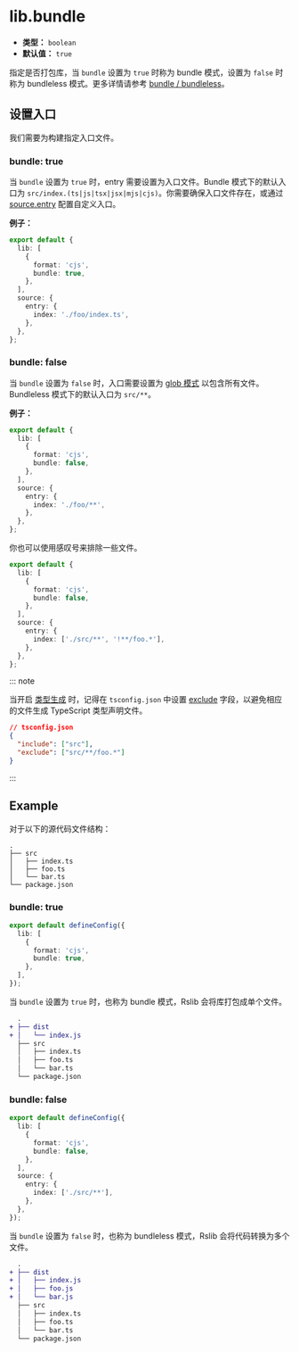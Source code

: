 # lib.bundle

- **类型：** `boolean`
- **默认值：** `true`

指定是否打包库，当 `bundle` 设置为 `true` 时称为 bundle 模式，设置为 `false` 时称为 bundleless 模式。更多详情请参考 [bundle / bundleless](/guide/basic/output-structure#bundle--bundleless)。

## 设置入口

我们需要为构建指定入口文件。

### bundle: true

当 `bundle` 设置为 `true` 时，entry 需要设置为入口文件。Bundle 模式下的默认入口为 `src/index.(ts|js|tsx|jsx|mjs|cjs)`。你需要确保入口文件存在，或通过 [source.entry](https://rsbuild.dev/zh/config/source/entry) 配置自定义入口。

**例子：**

```ts title="rslib.config.ts"
export default {
  lib: [
    {
      format: 'cjs',
      bundle: true,
    },
  ],
  source: {
    entry: {
      index: './foo/index.ts',
    },
  },
};
```

### bundle: false

当 `bundle` 设置为 `false` 时，入口需要设置为 [glob 模式](https://github.com/micromatch/picomatch#globbing-features) 以包含所有文件。Bundleless 模式下的默认入口为 `src/**`。

**例子：**

```ts title="rslib.config.ts"
export default {
  lib: [
    {
      format: 'cjs',
      bundle: false,
    },
  ],
  source: {
    entry: {
      index: './foo/**',
    },
  },
};
```

你也可以使用感叹号来排除一些文件。

```ts title="rslib.config.ts"
export default {
  lib: [
    {
      format: 'cjs',
      bundle: false,
    },
  ],
  source: {
    entry: {
      index: ['./src/**', '!**/foo.*'],
    },
  },
};
```

::: note

当开启 [类型生成](/config/lib/dts) 时，记得在 `tsconfig.json` 中设置 [exclude](https://www.typescriptlang.org/tsconfig/#exclude) 字段，以避免相应的文件生成 TypeScript 类型声明文件。

```json
// tsconfig.json
{
  "include": ["src"],
  "exclude": ["src/**/foo.*"]
}
```

:::

## Example

对于以下的源代码文件结构：

```
.
├── src
│   ├── index.ts
│   ├── foo.ts
│   └── bar.ts
└── package.json
```

### bundle: true

```ts title="rslib.config.ts"
export default defineConfig({
  lib: [
    {
      format: 'cjs',
      bundle: true,
    },
  ],
});
```

当 `bundle` 设置为 `true` 时，也称为 bundle 模式，Rslib 会将库打包成单个文件。

```diff
  .
+ ├── dist
+ │   └── index.js
  ├── src
  │   ├── index.ts
  │   ├── foo.ts
  │   └── bar.ts
  └── package.json
```

### bundle: false

```ts title="rslib.config.ts"
export default defineConfig({
  lib: [
    {
      format: 'cjs',
      bundle: false,
    },
  ],
  source: {
    entry: {
      index: ['./src/**'],
    },
  },
});
```

当 `bundle` 设置为 `false` 时，也称为 bundleless 模式，Rslib 会将代码转换为多个文件。

```diff
  .
+ ├── dist
+ │   ├── index.js
+ │   ├── foo.js
+ │   └── bar.js
  ├── src
  │   ├── index.ts
  │   ├── foo.ts
  │   └── bar.ts
  └── package.json
```
